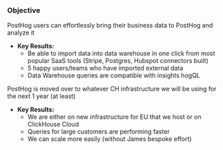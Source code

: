 ### Objective

PostHog users can effortlessly bring their business data to PostHog and analyze it

* **Key Results:**
    * Be able to import data into data warehouse in one click from most popular SaaS tools (Stripe, Postgres, Hubspot connectors built)
    * 5 happy users/teams who have imported external data
    * Data Warehouse queries are compatible with insights hogQL

PostHog is moved over to whatever CH infrastructure we will be using for the next 1 year (at least)

* **Key Results:**
    * We are either on new infrastructure for EU that we host or on ClickHouse Cloud
    * Queries for large customers are performing faster
    * We can scale more easily (without James bespoke effort)